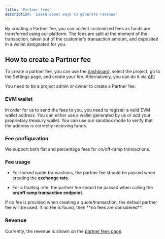 ```yaml
---
title: 'Partner fees'
description: 'Learn about ways to generate revenue'
---
```


By creating a Partner fee, you can collect customized fees as funds are transferred using our platform. The fees are split at the moment of the transaction, taken out of the customer's transaction amount, and deposited in a wallet designated for you.

## How to create a Partner fee

To create a partner fee, you can use the [dashboard](https://dashboard.lumx.io/?to=%2Fsettings%2Fdeveloper-fees), select the project, go to the Settings page, and create your fee.
Alternatively, you can do it via [API](/api-reference/partner-fees/create-a-partner-fee)

<Note>You need to be a project admin or owner to create a Partner fee.</Note>

### EVM wallet

In order for us to send the fees to you, you need to register a valid EVM wallet address. You can either use a wallet generated by us or add your proprietary treasury wallet. You can use our sandbox mode to verify that the address is correctly receiving funds.

### Fee configuration

We support both flat and percentage fees for on/off-ramp transactions.

### Fee usage

- For locked quote transactions, the partner fee should be passed when creating
  the **exchange rate**.

- For a floating rate, the partner fee should be passed when calling the **on/off ramp transaction endpoint**.

<Info>
	If no fee is provided when creating a quote/transaction, the default partner
	fee will be used. If no fee is found, then **no fees are considered**.
</Info>

### Revenue

Currently, the revenue is shown on the [partner fees page](https://dashboard.lumx.io/?to=%2Fsettings%2Fdeveloper-fees).
